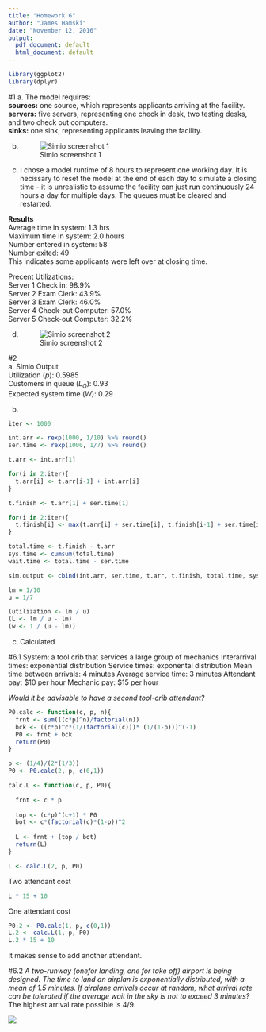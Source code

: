 ```yaml
---
title: "Homework 6"
author: "James Hamski"
date: "November 12, 2016"
output:
  pdf_document: default
  html_document: default
---
```


```r
library(ggplot2)
library(dplyr)
```

#1
a. The model requires:  
**sources:** one source, which represents applicants arriving at the facility.  
**servers:** five servers, representing one check in desk, two testing desks, and two check out computers.  
**sinks:** one sink, representing applicants leaving the facility. 

b.  
![Simio screenshot 1](HW6_b.png)

c.    
I chose a model runtime of 8 hours to represent one working day. It is necissary to reset the model at the end of each day to simulate a closing time - it is unrealistic to assume the facility can just run continuously 24 hours a day for multiple days. The queues must be cleared and restarted.

**Results**  
Average time in system: 1.3 hrs  
Maximum time in system: 2.0 hours  
Number entered in system: 58  
Number exited: 49  
This indicates some applicants were left over at closing time.   
  
Precent Utilizations:  
Server 1 Check in: 98.9%  
Server 2 Exam Clerk: 43.9%  
Server 3 Exam Clerk: 46.0%  
Server 4 Check-out Computer: 57.0%   
Server 5 Check-out Computer: 32.2%  
  
d.    
![Simio screenshot 2](HW6_d.PNG)

#2   
a. 
Simio Output  
Utilization ($p$): 0.5985  
Customers in queue ($L_Q$): 0.93  
Expected system time ($W$): 0.29  

b. 
```r
iter <- 1000

int.arr <- rexp(1000, 1/10) %>% round()
ser.time <- rexp(1000, 1/7) %>% round()

t.arr <- int.arr[1]

for(i in 2:iter){
  t.arr[i] <- t.arr[i-1] + int.arr[i]
}

t.finish <- t.arr[1] + ser.time[1]

for(i in 2:iter){
  t.finish[i] <- max(t.arr[i] + ser.time[i], t.finish[i-1] + ser.time[i])
}

total.time <- t.finish - t.arr
sys.time <- cumsum(total.time)
wait.time <- total.time - ser.time

sim.output <- cbind(int.arr, ser.time, t.arr, t.finish, total.time, sys.time, wait.time) %>% as.data.frame() %>% filter(sys.time < 10000)

```

```r
lm = 1/10
u = 1/7

(utilization <- lm / u)
(L <- lm / u - lm)
(w <- 1 / (u - lm))
```

c. Calculated

#6.1
System: a tool crib that services a large group of mechanics 
Interarrival times: exponential distribution
Service times: exponental distribution
Mean time between arrivals: 4 minutes
Average service time: 3 minutes
Attendant pay: $10 per hour
Mechanic pay: $15 per hour

*Would it be advisable to have a second tool-crib attendant?*  

```r
P0.calc <- function(c, p, n){
  frnt <- sum(((c*p)^n)/factorial(n))
  bck <- ((c*p)^c*(1/(factorial(c)))* (1/(1-p)))^(-1)
  P0 <- frnt + bck
  return(P0)
}
```

```r
p <- (1/4)/(2*(1/3))
P0 <- P0.calc(2, p, c(0,1))
```


```r
calc.L <- function(c, p, P0){
  
  frnt <- c * p
  
  top <- (c*p)^(c+1) * P0
  bot <- c*(factorial(c)*(1-p))^2
  
  L <- frnt + (top / bot)
  return(L)
}

```

```r
L <- calc.L(2, p, P0)
```

Two attendant cost 
```r
L * 15 + 10
```

One attendant cost
```r
P0.2 <- P0.calc(1, p, c(0,1))
L.2 <- calc.L(1, p, P0)
L.2 * 15 + 10
```

It makes sense to add another attendant.   

#6.2
*A two-runway (onefor landing, one for take off) airport is being designed. The time to land an airplan is exponentially distributed, with a mean of 1.5 minutes. If airplane arrivals occur at random, what arrival rate can be tolerated if the average wait in the sky is not to exceed 3 minutes?*   
The highest arrival rate possible is 4/9.  

![](6_2.jpg)

